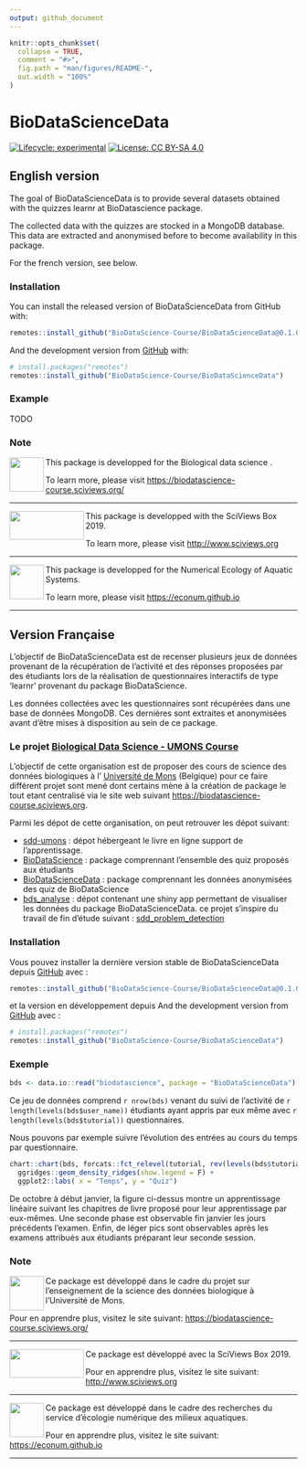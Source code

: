 ```yaml
---
output: github_document
---
```


<!-- README.md is generated from README.Rmd. Please edit that file -->

```r
knitr::opts_chunk$set(
  collapse = TRUE,
  comment = "#>",
  fig.path = "man/figures/README-",
  out.width = "100%"
)
```
# BioDataScienceData

<!-- badges: start -->
[![Lifecycle: experimental](https://img.shields.io/badge/lifecycle-experimental-orange.svg)](https://www.tidyverse.org/lifecycle/#experimental)
[![License: CC BY-SA 4.0](https://img.shields.io/badge/License-CC%20BY--SA%204.0-lightgrey.svg)](https://creativecommons.org/licenses/by-sa/4.0/)
<!-- badges: end -->


## English version

The goal of BioDataScienceData is to provide several datasets obtained with the quizzes learnr at BioDatascience package.

The collected data with the quizzes are stocked in a MongoDB database. This data are extracted and anonymised before to become availability in this package. 

For the french version, see below.

### Installation

You can install the released version of BioDataScienceData from GitHub with:

``` r
remotes::install_github("BioDataScience-Course/BioDataScienceData@0.1.0")
```

And the development version from [GitHub](https://github.com/) with:

``` r
# install.packages("remotes")
remotes::install_github("BioDataScience-Course/BioDataScienceData")
```

### Example

TODO

### Note

<img src="https://filedn.com/lzGVgfOGxb6mHFQcRn9ueUb/logo/biodatascience.png" width="60" height="60" align="left"/>  This package is developped for the Biological data science .

To learn more, please visit <https://biodatascience-course.sciviews.org/>

--------------------------

<img src="https://filedn.com/lzGVgfOGxb6mHFQcRn9ueUb/logo/site-title.png" width="130" height="50" align="left"/>    This package is developped with the SciViews Box 2019. 


To learn more, please visit <http://www.sciviews.org>


----------------

<img src="https://filedn.com/lzGVgfOGxb6mHFQcRn9ueUb/logo/EcoNum-logo.png" width="60" height="60" align="left"/>  This package is developped for the Numerical Ecology of Aquatic Systems.

To learn more, please visit <https://econum.github.io>

--------------------------------

## Version Française

L'objectif de BioDataScienceData est de recenser plusieurs jeux de données provenant de la récupération de l'activité et des réponses proposées par des étudiants lors de la réalisation de questionnaires interactifs de type 'learnr' provenant du package BioDataScience. 

Les données collectées avec les questionnaires sont récupérées dans une base de données MongoDB. Ces dernières sont extraites et anonymisées avant d'être mises à disposition au sein de ce package. 

### Le projet [Biological Data Science - UMONS Course](https://github.com/BioDataScience-Course)

L'objectif de cette organisation est de proposer des cours de science des données biologiques à l' [Université de Mons](https://web.umons.ac.be/fr/) (Belgique) pour ce faire différent projet sont mené dont certains mène à la création de package le tout etant centralisé via le site web suivant <https://biodatascience-course.sciviews.org>.

Parmi les dépot de cette organisation, on peut retrouver les dépot suivant: 

- [sdd-umons](https://github.com/BioDataScience-Course/sdd-umons) : dépot hébergeant le livre en ligne support de l'apprentissage. 
- [BioDataScience](https://github.com/BioDataScience-Course/BioDataScience) : package comprennant l'ensemble des quiz proposés aux étudiants 
- [BioDataScienceData](https://github.com/BioDataScience-Course/BioDataScienceData) : package comprennant les données anonymisées des quiz de BioDataScience 
- [bds_analyse](https://github.com/BioDataScience-Course/bdsd_analyse) : dépot contenant une shiny app permettant de visualiser les données du package BioDataScienceData. ce projet s'inspire du travail de fin d'étude suivant : [sdd_problem_detection](https://github.com/BioDataScience-Course/sdd_problem_detection) 

### Installation

Vous pouvez installer la dernière version stable de  BioDataScienceData depuis [GitHub](https://github.com/) avec :

``` r
remotes::install_github("BioDataScience-Course/BioDataScienceData@0.1.0")
```

et la version en développement depuis And the development version from [GitHub](https://github.com/) avec :

``` r
# install.packages("remotes")
remotes::install_github("BioDataScience-Course/BioDataScienceData")
```
### Exemple 

```r
bds <- data.io::read("biodatascience", package = "BioDataScienceData")
```

Ce jeu de données comprend `r nrow(bds)` venant du suivi de l'activité de `r length(levels(bds$user_name))` étudiants ayant appris par eux même avec `r length(levels(bds$tutorial))` questionnaires. 

Nous pouvons par exemple suivre l'évolution des entrées au cours du temps par questionnaire.

```r
chart::chart(bds, forcats::fct_relevel(tutorial, rev(levels(bds$tutorial))) ~ date %fill=% tutorial) +
  ggridges::geom_density_ridges(show.legend = F) +
  ggplot2::labs( x = "Temps", y = "Quiz")
```

De octobre à début janvier, la figure ci-dessus montre un apprentissage linéaire suivant les chapitres de livre proposé pour leur apprentissage par eux-mêmes. Une seconde phase est observable fin janvier les jours précédents l'examen. Enfin, de léger pics sont observables après les examens attribués aux étudiants préparant leur seconde session.

### Note

<img src="https://filedn.com/lzGVgfOGxb6mHFQcRn9ueUb/logo/biodatascience.png" width="60" height="60" align="left"/>  Ce package est développé dans le cadre du projet sur l'enseignement de la science des données biologique à l'Université de Mons.

Pour en apprendre plus, visitez le site suivant:  <https://biodatascience-course.sciviews.org/>

--------------------------

<img src="https://filedn.com/lzGVgfOGxb6mHFQcRn9ueUb/logo/site-title.png" width="130" height="50" align="left"/> Ce package est développé avec la SciViews Box 2019. 


Pour en apprendre plus, visitez le site suivant: <http://www.sciviews.org>

----------------

<img src="https://filedn.com/lzGVgfOGxb6mHFQcRn9ueUb/logo/EcoNum-logo.png" width="60" height="60" align="left"/> Ce package est développé dans le cadre des recherches du service d'écologie numérique des milieux aquatiques.

Pour en apprendre plus, visitez le site suivant: <https://econum.github.io>

--------------------------------------------------------------------------------

